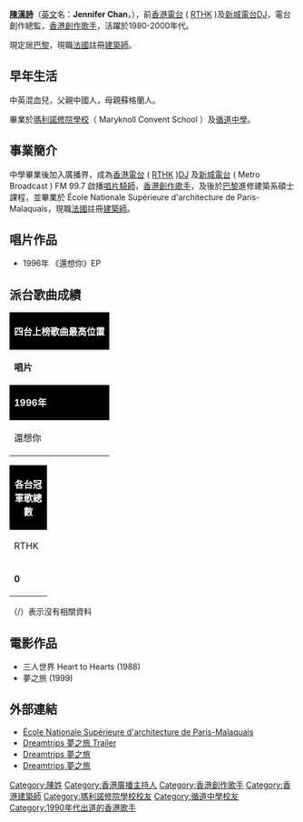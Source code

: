 {{Infobox Biography
| 姓名 = 陳漢詩
| 類型 = 
| 圖片 =
| 圖片尺寸 = 
| 圖片簡介 = 
| 英文名 = Jennifer Chan
| 國籍 = {{GBR}}
| 民族 = 
| 籍貫 = 
| 出生日期 = 
| 出生地點 = {{GBR}}
| 永久居留權 = {{HKG}}
| 居住地 = {{FRA}}[[巴黎|巴黎]]
| 職業 = [[電台|電台]][[DJ|DJ]]、電台創作總監、[[創作歌手|創作歌手]]、[[建築師|建築師]]
| 語言 = [[粵語|粵語]]、[[英語|英語]]、[[法語|法語]]
| 教育程度 = 
| 宗教信仰 = 
| 配偶 =
| 音樂類型 = 
| 出身地 = 
| 活躍年代 = 
| 唱片公司 = 
| 經紀公司 = 
| 網站 = 
| 獎項 = 
}}

'''[[陳漢詩|陳漢詩]]'''（[[英文|英文]]名：'''Jennifer Chan'''，{{bd||9月25日}}），前[[香港電台|香港電台]] ( [[RTHK|RTHK]] )及[[新城電台|新城電台]][[DJ|DJ]]，電台創作總監，[[香港|香港]][[創作歌手|創作歌手]]，活躍於1980-2000年代。

現定居[[巴黎|巴黎]]，現職[[法國|法國]]註冊[[建築師|建築師]]。

==早年生活==
中英混血兒，父親中國人，母親蘇格蘭人。

畢業於[[瑪利諾修院學校|瑪利諾修院學校]]（ Maryknoll Convent School ）及[[循道中學|循道中學]]。

==事業簡介==
中學畢業後加入廣播界，成為[[香港電台|香港電台]] ( [[RTHK|RTHK]] )[[DJ|DJ]] 及[[新城電台|新城電台]] ( Metro Broadcast ) FM 99.7 啟播[[唱片騎師|唱片騎師]]，[[香港|香港]][[創作歌手|創作歌手]]，及後於[[巴黎|巴黎]]進修建築系碩士課程，並畢業於 École Nationale Supérieure d'architecture de Paris-Malaquais，現職[[法國|法國]]註冊[[建築師|建築師]]。

==唱片作品==
*1996年 《還想你》EP

== 派台歌曲成績 ==
{| class="wikitable" cellpadding="1"
|-
! style="background:black; color:white" colspan="7" | '''四台上榜歌曲最高位置'''
|-
| width="160"| '''唱片''' || width="160"| '''歌曲''' || width="50"| '''RTHK''' || width="50"| '''903''' || width="50"|  '''997''' || width="50"| '''TVB''' || width="220"| '''備註'''
|-
! style="background:black; color:white" colspan="7" | '''1996年'''
|-
| 還想你 || 來...欺騙我 || / || / || / || / || 
|}
{| class="wikitable" cellpadding="1"
|-
! style="background:black; color:white" colspan="5" | '''各台冠軍歌總數'''
|-
| width="50"| RTHK || width="50"| 903 || width="50"| 997 || width="50"| TVB || width="160"| 四台冠軍歌總數
|-
| '''0''' || '''0''' || '''0''' || '''0''' || '''0'''
|}

（/）表示沒有相關資料

==電影作品==
*三人世界 Heart to Hearts (1988)
*夢之旅 (1999)

==外部連結==
*[http://paris-malaquais.archi.fr/ École Nationale Supérieure d'architecture de Paris-Malaquais] {{Wayback|url=http://paris-malaquais.archi.fr/ |date=20201129185412 }}
*[https://www.youtube.com/watch?v=mCUfsig2PMs Dreamtrips 夢之旅 Trailer] {{Wayback|url=https://www.youtube.com/watch?v=mCUfsig2PMs |date=20210522061133 }}
*[http://moria.co.nz/sciencefiction/dreamtrips-1999.htm Dreamtrips 夢之旅] {{Wayback|url=http://moria.co.nz/sciencefiction/dreamtrips-1999.htm |date=20180821223512 }}
*[http://www.kgelab.net/dt.htm Dreamtrips 夢之旅] {{Wayback|url=http://www.kgelab.net/dt.htm |date=20201015161503 }}

[[Category:陳姓|Category:陳姓]]
[[Category:香港廣播主持人|Category:香港廣播主持人]]
[[Category:香港創作歌手|Category:香港創作歌手]]
[[Category:香港建築師|Category:香港建築師]]
[[Category:瑪利諾修院學校校友|Category:瑪利諾修院學校校友]]
[[Category:循道中學校友|Category:循道中學校友]]
[[Category:1990年代出道的香港歌手|Category:1990年代出道的香港歌手]]